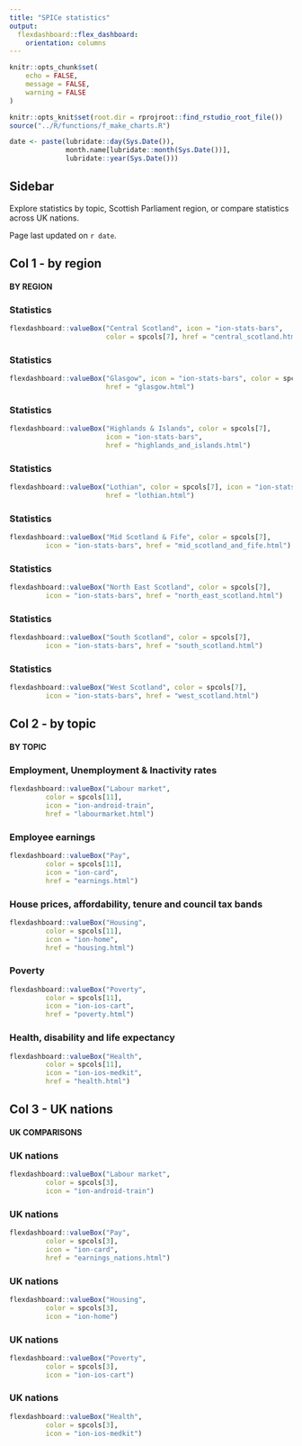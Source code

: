```yaml
---
title: "SPICe statistics"
output: 
  flexdashboard::flex_dashboard:
    orientation: columns
---
```


```r

knitr::opts_chunk$set(
	echo = FALSE,
	message = FALSE,
	warning = FALSE
)

knitr::opts_knit$set(root.dir = rprojroot::find_rstudio_root_file())
source("../R/functions/f_make_charts.R")

date <- paste(lubridate::day(Sys.Date()),
              month.name[lubridate::month(Sys.Date())], 
              lubridate::year(Sys.Date()))

```

## Sidebar {.sidebar}

Explore statistics by topic, Scottish Parliament region, or compare statistics across UK nations.

Page last updated on `r date`.

## Col 1 - by region

####  **BY REGION**

### Statistics

```r
flexdashboard::valueBox("Central Scotland", icon = "ion-stats-bars", 
                        color = spcols[7], href = "central_scotland.html")
```

### Statistics

```r
flexdashboard::valueBox("Glasgow", icon = "ion-stats-bars", color = spcols[7],
                        href = "glasgow.html")
```

### Statistics

```r
flexdashboard::valueBox("Highlands & Islands", color = spcols[7], 
                        icon = "ion-stats-bars",
                        href = "highlands_and_islands.html")
```

### Statistics

```r
flexdashboard::valueBox("Lothian", color = spcols[7], icon = "ion-stats-bars",
                        href = "lothian.html")
```

### Statistics

```r
flexdashboard::valueBox("Mid Scotland & Fife", color = spcols[7],
         icon = "ion-stats-bars", href = "mid_scotland_and_fife.html")
```

### Statistics

```r
flexdashboard::valueBox("North East Scotland", color = spcols[7],
         icon = "ion-stats-bars", href = "north_east_scotland.html")
```

### Statistics

```r
flexdashboard::valueBox("South Scotland", color = spcols[7],
         icon = "ion-stats-bars", href = "south_scotland.html")
```

### Statistics

```r
flexdashboard::valueBox("West Scotland", color = spcols[7],
         icon = "ion-stats-bars", href = "west_scotland.html")
```

## Col 2 - by topic

#### **BY TOPIC**

### Employment, Unemployment & Inactivity rates

```r
flexdashboard::valueBox("Labour market",
         color = spcols[11],
         icon = "ion-android-train",
         href = "labourmarket.html")
```

### Employee earnings

```r
flexdashboard::valueBox("Pay",
         color = spcols[11],
         icon = "ion-card",
         href = "earnings.html")
```


### House prices, affordability, tenure and council tax bands

```r
flexdashboard::valueBox("Housing",
         color = spcols[11],
         icon = "ion-home",
         href = "housing.html")
```

### Poverty

```r
flexdashboard::valueBox("Poverty",
         color = spcols[11],
         icon = "ion-ios-cart",
         href = "poverty.html")
```


### Health, disability and life expectancy

```r
flexdashboard::valueBox("Health",
         color = spcols[11],
         icon = "ion-ios-medkit",
         href = "health.html")
```

## Col 3 - UK nations

#### **UK COMPARISONS**

### UK nations

```r
flexdashboard::valueBox("Labour market",
         color = spcols[3],
         icon = "ion-android-train")
```

### UK nations

```r
flexdashboard::valueBox("Pay",
         color = spcols[3],
         icon = "ion-card",
         href = "earnings_nations.html")
```

### UK nations

```r
flexdashboard::valueBox("Housing",
         color = spcols[3],
         icon = "ion-home")
```

### UK nations

```r
flexdashboard::valueBox("Poverty",
         color = spcols[3],
         icon = "ion-ios-cart")
```

### UK nations

```r
flexdashboard::valueBox("Health",
         color = spcols[3],
         icon = "ion-ios-medkit")
```










